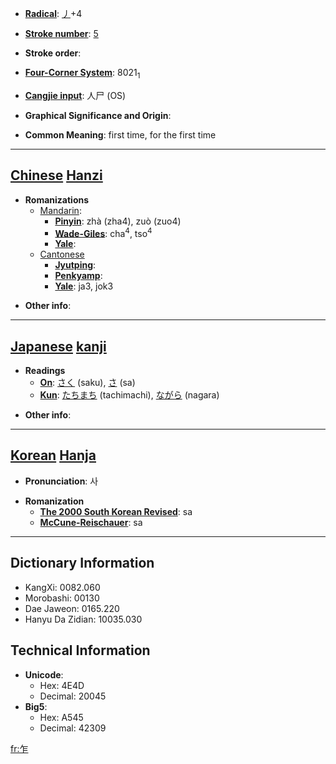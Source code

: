 * '''[[Wiktionary:Chinese radical index| Radical]]''': [[Wiktionary:Chinese radical index 丿|丿]]+4

* '''[[Wiktionary:Chinese total strokes index|Stroke number]]''': [[Wiktionary:Chinese total strokes index 5|5]]

* '''Stroke order''': 

* '''[[Wiktionary:Chinese four corner index|Four-Corner System]]''': 8021<sub>1</sub>

* '''[[Wiktionary:Chinese Cangjie index|Cangjie input]]''': 人尸 (OS)

* '''Graphical Significance and Origin''': 

* '''Common Meaning''': first time, for the first time

----

== [[Chinese]] [[Hanzi]] ==

* '''Romanizations'''
** [[Mandarin]]:
*** '''[[Pinyin]]''': zhà (zha4), zuò (zuo4)
*** '''[[Wade-Giles]]''': cha<sup>4</sup>, tso<sup>4</sup>
*** '''[[Yale]]''': 
**[[Cantonese]]
***'''[[Jyutping]]''':
***'''[[Penkyamp]]''': 
***'''[[Yale]]''': ja3, jok3

* '''Other info''': 

----

== [[Japanese]] [[kanji]] ==

* '''Readings'''
** '''[[On]]''': [[さく]] (saku), [[さ]] (sa)
** '''[[Kun]]''': [[たちまち]] (tachimachi), [[ながら]] (nagara)

* '''Other info''':  

----

== [[Korean]] [[Hanja]] ==

* '''Pronunciation''': 사

* '''Romanization'''
** '''[[The 2000 South Korean Revised Romanization|The 2000 South Korean Revised]]''': sa
** '''[[McCune-Reischauer]]''': sa

----

== Dictionary Information ==

* KangXi: 0082.060
* Morobashi: 00130
* Dae Jaweon: 0165.220
* Hanyu Da Zidian: 10035.030

== Technical Information ==

* '''Unicode''':
** Hex: 4E4D
** Decimal: 20045
* '''Big5''':
** Hex: A545
** Decimal: 42309

[[fr:乍]]